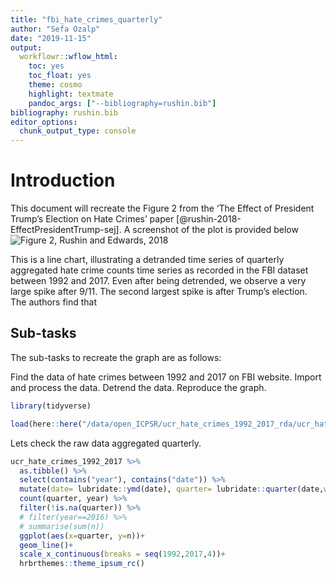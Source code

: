```yaml
---
title: "fbi_hate_crimes_quarterly"
author: "Sefa Ozalp"
date: "2019-11-15"
output: 
  workflowr::wflow_html:
    toc: yes
    toc_float: yes
    theme: cosmo
    highlight: textmate
    pandoc_args: ["--bibliography=rushin.bib"]
bibliography: rushin.bib
editor_options:
  chunk_output_type: console
---
```




# Introduction
This document will recreate the Figure 2 from the 'The Effect of President Trump's Election on Hate Crimes' paper [@rushin-2018-EffectPresidentTrump-sej]. A screenshot of the plot is provided below ![Figure 2, Rushin and Edwards, 2018](assets/rushin_static.png)

This is a line chart, illustrating a detranded time series of quarterly aggregated hate crime counts time series as recorded in the FBI dataset between 1992 and 2017. Even after being detrended, we observe a very large spike after 9/11. The second largest spike is after Trump's election. The authors find that 

## Sub-tasks

The sub-tasks to recreate the graph are as follows:

Find the data of hate crimes between 1992 and 2017 on FBI website.
Import and process the data. 
Detrend the data.
Reproduce the graph. 





```r
library(tidyverse)
```


```r
load(here::here("/data/open_ICPSR/ucr_hate_crimes_1992_2017_rda/ucr_hate_crimes_1992_2017.rda"))
```


Lets check the raw data aggregated quarterly.
```r


ucr_hate_crimes_1992_2017 %>% 
  as.tibble() %>% 
  select(contains("year"), contains("date")) %>% 
  mutate(date= lubridate::ymd(date), quarter= lubridate::quarter(date,with_year = T)) %>% 
  count(quarter, year) %>% 
  filter(!is.na(quarter)) %>% 
  # filter(year==2016) %>% 
  # summarise(sum(n))
  ggplot(aes(x=quarter, y=n))+
  geom_line()+
  scale_x_continuous(breaks = seq(1992,2017,4))+
  hrbrthemes::theme_ipsum_rc()


```
